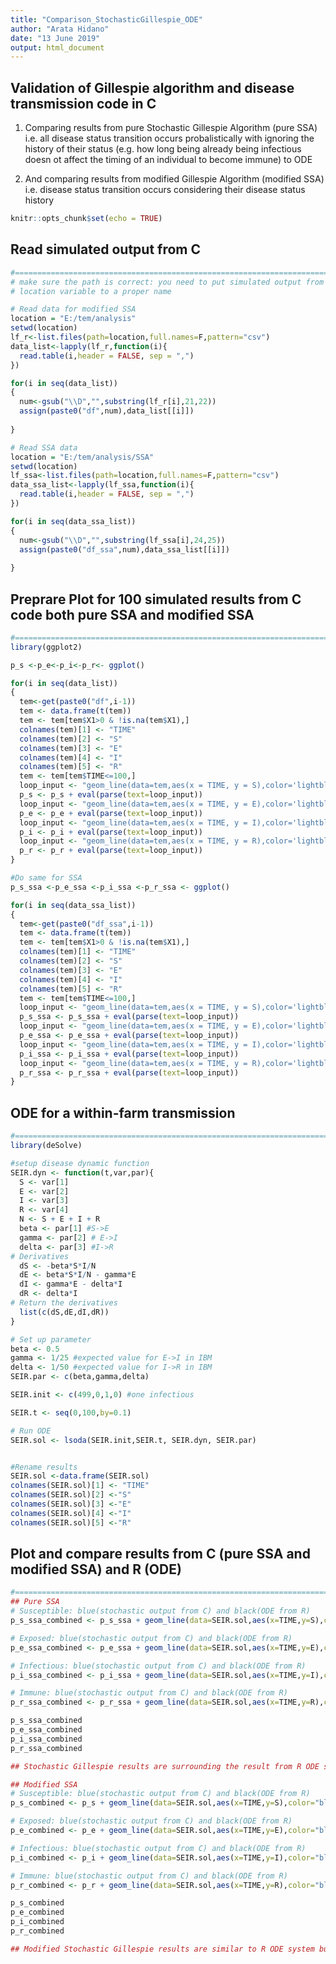 ```yaml
---
title: "Comparison_StochasticGillespie_ODE"
author: "Arata Hidano"
date: "13 June 2019"
output: html_document
---
```

## Validation of Gillespie algorithm and disease transmission code in C

1. Comparing results from pure Stochastic Gillespie Algorithm (pure SSA) i.e. all disease status transition occurs probalistically with ignoring the history of their status (e.g. how long being already being infectious doesn ot affect the timing of an individual to become immune) to ODE

2. And comparing results from modified Gillespie Algorithm (modified SSA) i.e. disease status transition occurs considering their disease status history
```r
knitr::opts_chunk$set(echo = TRUE)
```

## Read simulated output from C
```r
#=========================================================================================
# make sure the path is correct: you need to put simulated output from modified_SSA.c in "E:/tem/analysis" and outout from SSA.c in  "E:/tem/analysis/SSA", or alternatively anywhere that suits you. If latter, make sure you change
# location variable to a proper name

# Read data for modified SSA
location = "E:/tem/analysis"
setwd(location)
lf_r<-list.files(path=location,full.names=F,pattern="csv")
data_list<-lapply(lf_r,function(i){
  read.table(i,header = FALSE, sep = ",")
})

for(i in seq(data_list))
{
  num<-gsub("\\D","",substring(lf_r[i],21,22))
  assign(paste0("df",num),data_list[[i]])
  
}

# Read SSA data
location = "E:/tem/analysis/SSA"
setwd(location)
lf_ssa<-list.files(path=location,full.names=F,pattern="csv")
data_ssa_list<-lapply(lf_ssa,function(i){
  read.table(i,header = FALSE, sep = ",")
})

for(i in seq(data_ssa_list))
{
  num<-gsub("\\D","",substring(lf_ssa[i],24,25))
  assign(paste0("df_ssa",num),data_ssa_list[[i]])
  
}
```

## Preprare Plot for 100 simulated results from C code both pure SSA and modified SSA
```r
#=========================================================================================
library(ggplot2)

p_s <-p_e<-p_i<-p_r<- ggplot()

for(i in seq(data_list))
{
  tem<-get(paste0("df",i-1))
  tem <- data.frame(t(tem))
  tem <- tem[tem$X1>0 & !is.na(tem$X1),]
  colnames(tem)[1] <- "TIME"
  colnames(tem)[2] <- "S"
  colnames(tem)[3] <- "E"
  colnames(tem)[4] <- "I"
  colnames(tem)[5] <- "R"
  tem <- tem[tem$TIME<=100,]
  loop_input <- "geom_line(data=tem,aes(x = TIME, y = S),color='lightblue')"
  p_s <- p_s + eval(parse(text=loop_input))
  loop_input <- "geom_line(data=tem,aes(x = TIME, y = E),color='lightblue')"
  p_e <- p_e + eval(parse(text=loop_input))
  loop_input <- "geom_line(data=tem,aes(x = TIME, y = I),color='lightblue')"
  p_i <- p_i + eval(parse(text=loop_input))
  loop_input <- "geom_line(data=tem,aes(x = TIME, y = R),color='lightblue')"
  p_r <- p_r + eval(parse(text=loop_input))
}

#Do same for SSA
p_s_ssa <-p_e_ssa <-p_i_ssa <-p_r_ssa <- ggplot()

for(i in seq(data_ssa_list))
{
  tem<-get(paste0("df_ssa",i-1))
  tem <- data.frame(t(tem))
  tem <- tem[tem$X1>0 & !is.na(tem$X1),]
  colnames(tem)[1] <- "TIME"
  colnames(tem)[2] <- "S"
  colnames(tem)[3] <- "E"
  colnames(tem)[4] <- "I"
  colnames(tem)[5] <- "R"
  tem <- tem[tem$TIME<=100,]
  loop_input <- "geom_line(data=tem,aes(x = TIME, y = S),color='lightblue')"
  p_s_ssa <- p_s_ssa + eval(parse(text=loop_input))
  loop_input <- "geom_line(data=tem,aes(x = TIME, y = E),color='lightblue')"
  p_e_ssa <- p_e_ssa + eval(parse(text=loop_input))
  loop_input <- "geom_line(data=tem,aes(x = TIME, y = I),color='lightblue')"
  p_i_ssa <- p_i_ssa + eval(parse(text=loop_input))
  loop_input <- "geom_line(data=tem,aes(x = TIME, y = R),color='lightblue')"
  p_r_ssa <- p_r_ssa + eval(parse(text=loop_input))
}
```

## ODE for a within-farm transmission
```r
#===========================================================================
library(deSolve)

#setup disease dynamic function
SEIR.dyn <- function(t,var,par){
  S <- var[1]
  E <- var[2]
  I <- var[3]
  R <- var[4]
  N <- S + E + I + R
  beta <- par[1] #S->E
  gamma <- par[2] # E->I
  delta <- par[3] #I->R
# Derivatives
  dS <- -beta*S*I/N
  dE <- beta*S*I/N - gamma*E
  dI <- gamma*E - delta*I
  dR <- delta*I
# Return the derivatives
  list(c(dS,dE,dI,dR))
}

# Set up parameter
beta <- 0.5
gamma <- 1/25 #expected value for E->I in IBM
delta <- 1/50 #expected value for I->R in IBM
SEIR.par <- c(beta,gamma,delta)

SEIR.init <- c(499,0,1,0) #one infectious

SEIR.t <- seq(0,100,by=0.1)

# Run ODE
SEIR.sol <- lsoda(SEIR.init,SEIR.t, SEIR.dyn, SEIR.par)


#Rename results
SEIR.sol <-data.frame(SEIR.sol)
colnames(SEIR.sol)[1] <- "TIME"
colnames(SEIR.sol)[2] <-"S" 
colnames(SEIR.sol)[3] <-"E" 
colnames(SEIR.sol)[4] <-"I" 
colnames(SEIR.sol)[5] <-"R" 
```

## Plot and compare results from C (pure SSA and modified SSA) and R (ODE)
```r
#========================================================================
## Pure SSA
# Susceptible: blue(stochastic output from C) and black(ODE from R)
p_s_ssa_combined <- p_s_ssa + geom_line(data=SEIR.sol,aes(x=TIME,y=S),color="black",size=1)

# Exposed: blue(stochastic output from C) and black(ODE from R)
p_e_ssa_combined <- p_e_ssa + geom_line(data=SEIR.sol,aes(x=TIME,y=E),color="black",size=1)

# Infectious: blue(stochastic output from C) and black(ODE from R)
p_i_ssa_combined <- p_i_ssa + geom_line(data=SEIR.sol,aes(x=TIME,y=I),color="black",size=1)

# Immune: blue(stochastic output from C) and black(ODE from R)
p_r_ssa_combined <- p_r_ssa + geom_line(data=SEIR.sol,aes(x=TIME,y=R),color="black",size=1)

p_s_ssa_combined
p_e_ssa_combined
p_i_ssa_combined
p_r_ssa_combined

## Stochastic Gillespie results are surrounding the result from R ODE system 

## Modified SSA
# Susceptible: blue(stochastic output from C) and black(ODE from R)
p_s_combined <- p_s + geom_line(data=SEIR.sol,aes(x=TIME,y=S),color="black",size=1)

# Exposed: blue(stochastic output from C) and black(ODE from R)
p_e_combined <- p_e + geom_line(data=SEIR.sol,aes(x=TIME,y=E),color="black",size=1)

# Infectious: blue(stochastic output from C) and black(ODE from R)
p_i_combined <- p_i + geom_line(data=SEIR.sol,aes(x=TIME,y=I),color="black",size=1)

# Immune: blue(stochastic output from C) and black(ODE from R)
p_r_combined <- p_r + geom_line(data=SEIR.sol,aes(x=TIME,y=R),color="black",size=1)

p_s_combined
p_e_combined
p_i_combined
p_r_combined

## Modified Stochastic Gillespie results are similar to R ODE system but not identical, especially for R group. This is because modified algorithm takes into account the duration which an individual spent in each disease status, which is more realistic than assuming that disease status change happens anytime (i.e. the probability of an individual moving to the next disease status is the same for an individual who spent 100 days in the status and an individual who spent only one day in the status)
```


